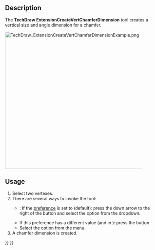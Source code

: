 <languages/>

{{Docnav
|[[TechDraw_ExtensionCreateHorizChamferDimension|ExtensionCreateHorizChamferDimension]]
|[[TechDraw_Balloon|Balloon]]
|[[TechDraw_Workbench|TechDraw]]
|IconL=TechDraw_ExtensionCreateHorizChamferDimension.svg
|IconR=TechDraw_Balloon.svg
|IconC=Workbench_TechDraw.svg
}}

{{GuiCommand
|Name=TechDraw ExtensionCreateVertChamferDimension
|MenuLocation=TechDraw → Extensions: Dimensions → Create Vertical Chamfer Dimension
|Workbenches=[[TechDraw_Workbench|TechDraw]]
|Shortcut=
|Version=0.20
|SeeAlso=[[TechDraw_ExtensionCreateHorizChamferDimension|TechDraw ExtensionCreateHorizChamferDimension]]
}}

==Description==

The '''TechDraw ExtensionCreateVertChamferDimension''' tool creates a vertical size and angle dimension for a chamfer.

[[Image:TechDraw_ExtensionCreateVertChamferDimensionExample.png|450px]]
{{Caption|On the right the created dimension}}

==Usage==

# Select two vertexes.
# There are several ways to invoke the tool:
#* {{Version|1.0}}: If the {{MenuCommand|Dimensioning tools}} [[TechDraw_Preferences#Dimensions|preference]] is set to {{Value|Single tool}} (default): press the down arrow to the right of the {{Button|[[Image:TechDraw_Dimension.svg||x16px]][[Image:Toolbar_flyout_arrow.svg|x16px]]}} button and select the {{MenuCommand|[[Image:TechDraw_ExtensionCreateVertChamferDimension.svg|16px]] Create Vertical Chamfer Dimension}} option from the dropdown.
#* If this preference has a different value (and in {{VersionMinus|0.21}}): press the {{Button|[[Image:TechDraw_ExtensionCreateVertChamferDimension.svg|16px]] [[TechDraw_ExtensionCreateVertChamferDimension|Create Vertical Chamfer Dimension]]}} button.
#* Select the {{MenuCommand|TechDraw → Extensions: Dimensions → [[Image:TechDraw ExtensionCreateVertChamferDimension.svg|16px]] Create Vertical Chamfer Dimension}} option from the menu.
# A chamfer dimension is created.


{{Docnav
|[[TechDraw_ExtensionCreateHorizChamferDimension|ExtensionCreateHorizChamferDimension]]
|[[TechDraw_Balloon|Balloon]]
|[[TechDraw_Workbench|TechDraw]]
|IconL=TechDraw_ExtensionCreateHorizChamferDimension.svg
|IconR=TechDraw_Balloon.svg
|IconC=Workbench_TechDraw.svg
}}

{{TechDraw_Tools_navi{{#translation:}}}}
{{Userdocnavi{{#translation:}}}}